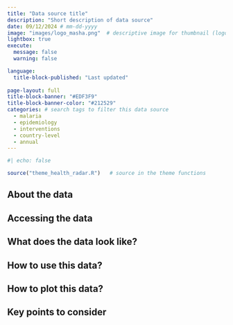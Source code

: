 ```yaml
---
title: "Data source title"
description: "Short description of data source"
date: 09/12/2024 # mm-dd-yyyy
image: "images/logo_masha.png"  # descriptive image for thumbnail (logo works if it exists)
lightbox: true 
execute:
  message: false
  warning: false

language: 
  title-block-published: "Last updated"
  
page-layout: full
title-block-banner: "#EDF3F9"
title-block-banner-color: "#212529"
categories: # search tags to filter this data source
  - malaria
  - epidemiology
  - interventions
  - country-level
  - annual
---
```


```r
#| echo: false

source("theme_health_radar.R")   # source in the theme functions
```


## About the data

## Accessing the data

## What does the data look like?

## How to use this data?

## How to plot this data?

## Key points to consider
